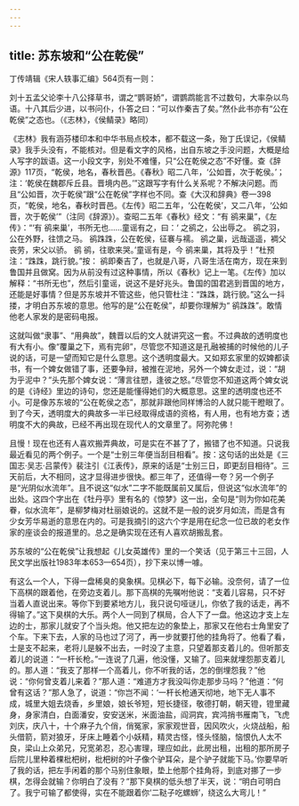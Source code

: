 ```yaml
---
---
---
```

title: 苏东坡和“公在乾侯”
---




丁传靖辑《宋人轶事汇编》564页有一则：

刘十五孟父论李十八公择草书，谓之“鹦哥娇”，谓鹦鹉能言不过数句，大率杂以鸟语。十八其后少进，以书问仆，仆答之曰：“可以作秦吉了矣。”然仆此书亦有“公在乾侯”之态也。（《志林》，《侯鲭录》略同）

《志林》我有涵芬楼印本和中华书局点校本，都不载这一条，殆丁氏误记，《侯鲭录》我手头没有，不能核对。但是看文字的风格，出自东坡之手没问题，大概是给人写字的跋语。这一小段文字，别处不难懂，只“公在乾侯之态”不好懂。查《辞源》117页，“乾侯，地名，春秋晋邑。《春秋》昭二八年，‘公如晋，次于乾侯。’；注：‘乾侯在魏郡斥丘县。晋境内邑。’”这跟写字有什么关系呢？不解决问题。而且“公如晋，次于乾侯”跟“公在乾侯”字样也不同。查《大汉和辞典》卷一398页，“乾侯，地名，春秋时晋邑。《左传》昭二五年，‘公在乾侯’，又二八年，‘公如晋，次于乾侯’”（注同《辞源》）。查昭二五年《春秋》经文：“有 鹆来巢”，《左传》：“‘有 鹆来巢’，书所无也……童谣有之，曰：‘ 之鹆之，公出辱之。 鹆之羽，公在外野，往馈之马。 鹆跦跦，公在乾侯，征褰与襦。 鹆之巢，远哉遥遥，裯父丧劳，宋父以骄。 鹆 鹆，往歌来哭。’童谣有是，今 鹆来巢，其将及乎！”杜预注：“跦跦，跳行貌。”按： 鹆即秦吉了，也就是八哥，八哥生活在南方，现在来到鲁国并且做窝。因为从前没有过这种事情，所以《春秋》记上一笔。《左传》加以解释：“书所无也”，然后引童谣，说这不是好兆头。鲁国的国君逃到晋国的地方，还能是好事情？但是苏东坡并不管这些，他只管杜注：“跦跦，跳行貌。”这么一抖搂，才明白苏东坡的意思。他写的是“公在乾侯”，却要你理解为“ 鹆跦跦”。敢情他老人家发的是密码电报。

这就叫做“隶事”、“用典故”，魏晋以后的文人就讲究这一套。不过典故的透明度也有大有小。像“覆巢之下，焉有完卵”，尽管您不知道这是孔融被捕的时候他的儿子说的话，可是一望而知它是什么意思。这个透明度最大。又如郑玄家里的奴婢都读书，有一个婢女做错了事，还要争辩，被推在泥地，另外一个婢女走过，说：“胡为乎泥中？”头先那个婢女说：“薄言往愬，逢彼之怒。”尽管您不知道这两个婢女说的是《诗经》里边的诗句，您还是能懂得她们的大概意思。这里的透明度也还不小。可是像苏东坡的“公在乾侯之态”，那就非跟他同样博洽的人就只能干瞪眼了。到了今天，透明度大的典故多一半已经取得成语的资格，有人用，也有地方查；透明度不大的典故，已经不再出现在现代人的文章里了。阿弥陀佛！

且慢！现在也还有人喜欢搬弄典故，可是实在不甚了了，搬错了也不知道。只说我最近看见的两个例子。一个是“士别三年便当刮目相看”。按：这句话的出处是《三国志·吴志·吕蒙传》裴注引《江表传》，原来的话是“士别三日，即更刮目相待”。三天前后，大不相同，这才显得进步很快。都三年了，还值得一夸？另一个例子是“光阴似水流年”。且不说这“似水”二字不能既属前又属后，但说这“似水流年”的出处。这四个字出在《牡丹亭》里有名的《惊梦》这一出，全句是“则为你如花美眷，似水流年”，是柳梦梅对杜丽娘说的。这就不是一般的说岁月如流，而是含有少女芳华易逝的意思在内的。可是我摘引的这六个字是用在纪念一位已故的老女作家的座谈会的报道里的。总之是确实现在还有人喜欢胡搬乱套。

苏东坡的“公在乾侯”让我想起《儿女英雄传》里的一个笑话（见于第三十三回，人民文学出版社1983年本653—654页），抄下来以博一噱。

有这么一个人，下得一盘稀臭的臭象棋。见棋必下，每下必输。没奈何，请了一位下高棋的跟着他，在旁边支着儿。那下高棋的先嘱咐他说：“支着儿容易，只不好当着人直说出来。等你下到要紧地方儿，我只说句哑谜儿，你依了我的话走，再不得输了。”这下臭棋的大乐。两个人一同到了棋局，合人下了一盘。他这边才支上左边的士，那家儿就安了个当头炮。他又把左边的象垫上，那家又在他右士角里安了个车。下来下去，人家的马也过了河了，再一步就要打他的挂角将了。他看了看，士是支不起来，老将儿是躲不出去，一时没了主意，只望着那支着儿的。但听那支着儿的说道：“一杆长枪。”一连说了几遍，他没懂，又输了。回来就埋怨那支着儿的。那人道：“我支了那样一个高着儿，你不听我的话，怎的倒埋怨我？”他说：“你何曾支着儿来着？”那人道：“难道方才我没叫你走那步马吗？”他道：“何曾有这话？”那人急了，说道：“你岂不闻：‘一杆长枪通天彻地，地下无人事不成，城里大姐去烧香，乡里娘，娘长爷短，短长捷径，敬德打朝，朝天镫，镫里藏身，身家清白，白面潘安，安安送米，米面油盐，阎洞宾，宾鸿捎书雁南飞，飞虎刘庆，庆八十，十个麻子九个俏，俏冤家，家家观世音，因风吹火，火烧战船，船头借箭，箭对狼牙，牙床上睡着个小妖精，精灵古怪，怪头怪脑，恼恨仇人太不良，梁山上众弟兄，兄宽弟忍，忍心害理，理应如此，此房出租，出租的那所房子后院儿里种着棵枇杷树，枇杷树的叶子像个驴耳朵，是个驴子就能下马。’你要早听了我的话，把左手闲着的那个马别住象眼，垫上他那个挂角将，到底对挪了一步棋，怎得会就输？你明白了没有？”那下臭棋的低头想了半天，说：“明白可明白了。我宁可输了都使得，实在不能跟着你‘二鞑子吃螺蛳’，绕这么大弯儿！”